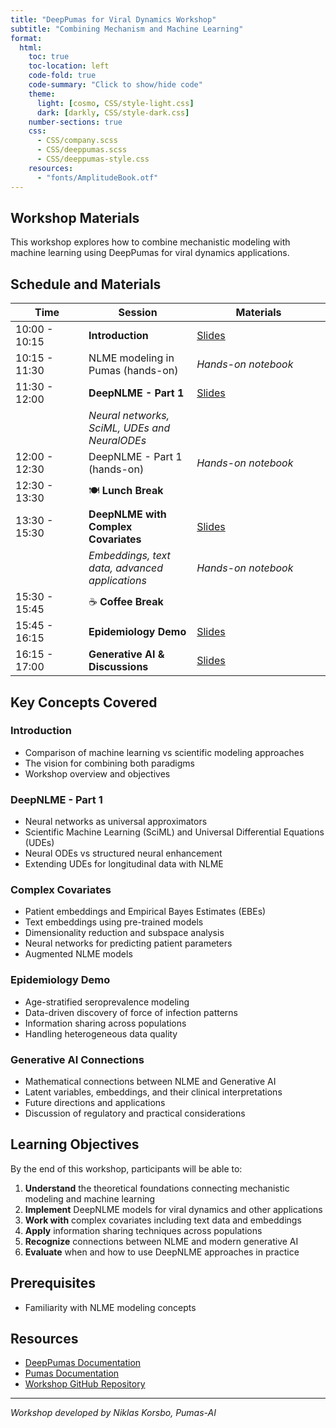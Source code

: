 ```yaml
---
title: "DeepPumas for Viral Dynamics Workshop"
subtitle: "Combining Mechanism and Machine Learning"
format:
  html:
    toc: true
    toc-location: left
    code-fold: true
    code-summary: "Click to show/hide code"
    theme: 
      light: [cosmo, CSS/style-light.css]
      dark: [darkly, CSS/style-dark.css]
    number-sections: true
    css: 
      - CSS/company.scss
      - CSS/deeppumas.scss
      - CSS/deeppumas-style.css
    resources:
      - "fonts/AmplitudeBook.otf"
---
```



## Workshop Materials

This workshop explores how to combine mechanistic modeling with machine learning using DeepPumas for viral dynamics applications.

## Schedule and Materials

| Time | Session | Materials |
|------|---------|-----------|
| 10:00 - 10:15 | **Introduction** | [Slides](01-introduction.html) |
| 10:15 - 11:30 | NLME modeling in Pumas (hands-on) | *Hands-on notebook* |
| 11:30 - 12:00 | **DeepNLME - Part 1** | [Slides](02-deepnlme-part1.html) |
| | *Neural networks, SciML, UDEs and NeuralODEs* | |
| 12:00 - 12:30 | DeepNLME - Part 1 (hands-on) | *Hands-on notebook* |
| 12:30 - 13:30 | 🍽️ **Lunch Break** | |
| 13:30 - 15:30 | **DeepNLME with Complex Covariates** | [Slides](03-complex-covariates.html) |
| | *Embeddings, text data, advanced applications* | *Hands-on notebook* |
| 15:30 - 15:45 | ☕ **Coffee Break** | |
| 15:45 - 16:15 | **Epidemiology Demo** | [Slides](04-epidemiology-demo.html) |
| 16:15 - 17:00 | **Generative AI & Discussions** | [Slides](05-generative-ai.html) |

## Key Concepts Covered

### Introduction
- Comparison of machine learning vs scientific modeling approaches
- The vision for combining both paradigms
- Workshop overview and objectives

### DeepNLME - Part 1  
- Neural networks as universal approximators
- Scientific Machine Learning (SciML) and Universal Differential Equations (UDEs)
- Neural ODEs vs structured neural enhancement
- Extending UDEs for longitudinal data with NLME

### Complex Covariates
- Patient embeddings and Empirical Bayes Estimates (EBEs)
- Text embeddings using pre-trained models
- Dimensionality reduction and subspace analysis
- Neural networks for predicting patient parameters
- Augmented NLME models

### Epidemiology Demo
- Age-stratified seroprevalence modeling
- Data-driven discovery of force of infection patterns
- Information sharing across populations
- Handling heterogeneous data quality

### Generative AI Connections
- Mathematical connections between NLME and Generative AI
- Latent variables, embeddings, and their clinical interpretations
- Future directions and applications
- Discussion of regulatory and practical considerations

## Learning Objectives

By the end of this workshop, participants will be able to:

1. **Understand** the theoretical foundations connecting mechanistic modeling and machine learning
2. **Implement** DeepNLME models for viral dynamics and other applications  
3. **Work with** complex covariates including text data and embeddings
4. **Apply** information sharing techniques across populations
5. **Recognize** connections between NLME and modern generative AI
6. **Evaluate** when and how to use DeepNLME approaches in practice

## Prerequisites

- Familiarity with NLME modeling concepts

## Resources

- [DeepPumas Documentation](https://docs.pumas.ai/dev/DeepPumas/overview/)
- [Pumas Documentation](https://docs.pumas.ai/)
- [Workshop GitHub Repository](https://github.com/PumasAI-Labs/ViralDynamicsWorkshop)

---

*Workshop developed by Niklas Korsbo, Pumas-AI*